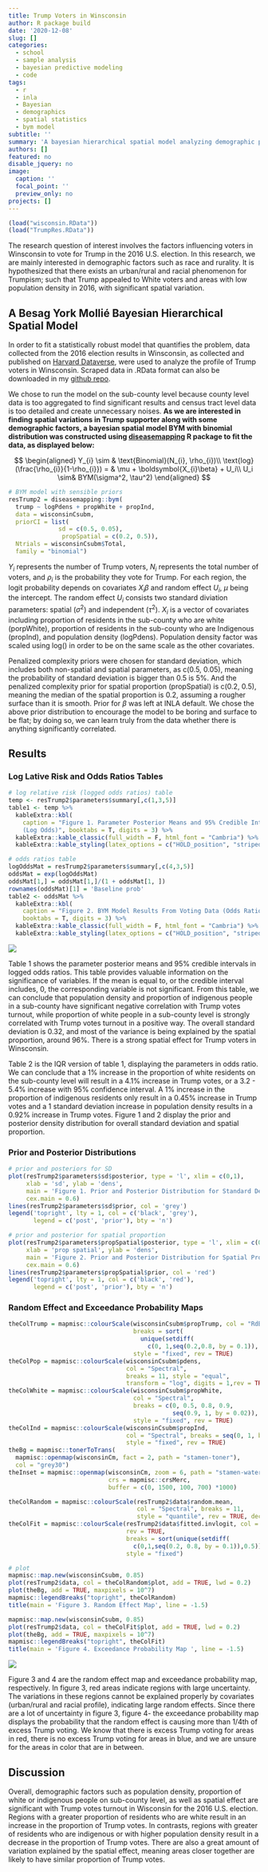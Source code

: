 ```yaml
---
title: Trump Voters in Winsconsin
author: R package build
date: '2020-12-08'
slug: []
categories:
  - school
  - sample analysis
  - bayesian predictive modeling
  - code
tags:
  - r
  - inla
  - Bayesian
  - demographics
  - spatial statistics
  - bym model
subtitle: ''
summary: 'A bayesian hierarchical spatial model analyzing demographic profile of 2016 Trump voters in Winsconsin using diseasemapping::bym in R.'
authors: []
featured: no
disable_jquery: no
image:
  caption: ''
  focal_point: ''
  preview_only: no
projects: []
---
```

```r
(load("wisconsin.RData"))
(load("TrumpRes.RData"))
```

The research question of interest involves the factors influencing voters in Winsconsin to vote for Trump in the 2016 U.S. election. In this research, we are mainly interested in demographic factors such as race and rurality.
It is hypothesized that there exists an urban/rural and racial phenomenon for Trumpism; such that Trump appealed to White voters and areas with low population density in 2016, with significant spatial variation.  

## A Besag York Mollié Bayesian Hierarchical Spatial Model  

In order to fit a statistically robust model that quantifies the problem, data collected from the 2016 election results in Winsconsin, as collected and published on [Harvard Dataverse](https://dataverse.harvard.edu), were used to analyze the profile of Trump voters in Winsconsin. Scraped data in .RData format can also be downloaded in my  [github repo](https://github.com/mamaggie/maggiema.rbind.io/blob/main/content/project/TrumpVotersWinsconsin/wisconsin.rdata).  

We chose to run the model on the sub-county level because county level data is too aggregated to find significant results and census tract level data is too detailed and create unnecessary noises.
**As we are interested in finding spatial variations in Trump supporter along with some demographic factors, a bayesian spatial model BYM with binomial distribution was constructed using [diseasemapping](http://diseasemapping.r-forge.r-project.org) R package to fit the data, as displayed below:**    

$$
\begin{aligned}
Y_{i} \sim & \text{Binomial}(N_{i}, \rho_{i})\\
\text{log}(\frac{\rho_{i}}{1-\rho_{i}}) = & \mu + \boldsymbol{X_{i}\beta} + U_i\\
U_i \sim& BYM(\sigma^2, \tau^2)
\end{aligned}
$$

```r
# BYM model with sensible priors
resTrump2 = diseasemapping::bym(
  trump ~ logPdens + propWhite + propInd,
  data = wisconsinCsubm,
  priorCI = list(
              sd = c(0.5, 0.05),
               propSpatial = c(0.2, 0.5)),
  Ntrials = wisconsinCsubm$Total,
  family = "binomial")
```


$Y_i$ represents the number of Trump voters, $N_i$ represents the total number of voters, and $\rho_i$ is the probability they vote for Trump. For each region, the logit probability depends on covariates $X_i\beta$ and random effect $U_i$, $\mu$ being the intercept. The random effect $U_i$ consists two standard diviation parameters: spatial ($\sigma^2$) and independent ($\tau^2$). $X_i$ is a vector of covariates including proportion of residents in the sub-county who are white (porpWhite), proportion of residents in the sub-county who are Indigenous (propInd), and population density (logPdens). Population density factor was scaled using log() in order to be on the same scale as the other covariates.  

Penalized complexity priors were chosen for standard deviation, which includes both non-spatial and spatial parameters, as c(0.5, 0.05), meaning the probability of standard deviation is bigger than 0.5 is 5%. And the penalized complexity prior for spatial proportion (propSpatial) is c(0.2, 0.5), meaning the median of the spatial proportion is 0.2, assuming a rougher surface than it is smooth. Prior for $\beta$ was left at INLA default. We chose the above prior distribution to encourage the model to be boring and surface to be flat; by doing so, we can learn truly from the data whether there is anything significantly correlated.  

## Results  

### Log Lative Risk and Odds Ratios Tables  

```r
# log relative risk (logged odds ratios) table
temp <- resTrump2$parameters$summary[,c(1,3,5)]
table1 <- temp %>%
  kableExtra::kbl(
    caption = "Figure 1. Parameter Posterior Means and 95% Credible Intervals
    (Log Odds)", booktabs = T, digits = 3) %>%
  kableExtra::kable_classic(full_width = F, html_font = "Cambria") %>%
  kableExtra::kable_styling(latex_options = c("HOLD_position", "striped"))

# odds ratios table
logOddsMat = resTrump2$parameters$summary[,c(4,3,5)]
oddsMat = exp(logOddsMat)
oddsMat[1,] = oddsMat[1,]/(1 + oddsMat[1, ])
rownames(oddsMat)[1] = 'Baseline prob'
table2 <- oddsMat %>%
  kableExtra::kbl(
    caption = "Figure 2. BYM Model Results From Voting Data (Odds Ratio)",
    booktabs = T, digits = 3) %>%
  kableExtra::kable_classic(full_width = F, html_font = "Cambria") %>%
  kableExtra::kable_styling(latex_options = c("HOLD_position", "striped"))
```

![](https://raw.githubusercontent.com/mamaggie/maggiema.rbind.io/main/content/project/TrumpVotersWinsconsin/tables.jpg)

Table 1 shows the parameter posterior means and 95% credible intervals in logged odds ratios. This table provides valuable information on the significance of variables. If the mean is equal to, or the credible interval includes, 0, the corresponding variable is not significant. From this table, we can conclude that population density and proportion of indigenous people in a sub-county have significant negative correlation with Trump votes turnout, while proportion of white people in a sub-county level is strongly correlated with Trump votes turnout in a positive way. The overall standard deviation is 0.32, and most of the variance is being explained by the spatial proportion, around 96%. There is a strong spatial effect for Trump voters in Winsconsin.  

Table 2 is the IQR version of table 1, displaying the parameters in odds ratio. We can conclude that a 1% increase in the proportion of white residents on the sub-county level will result in a 4.1% increase in Trump votes, or a 3.2 - 5.4% increase with 95% confidence interval. A 1% increase in the proportion of indigenous residents only result in a 0.45% increase in Trump votes and a 1 standard deviation increase in population density results in a 0.92% increase in Trump votes. Figure 1 and 2 display the prior and posterior density distribution for overall standard deviation and spatial proportion.  

### Prior and Posterior Distributions  

```r
# prior and posteriors for SD
plot(resTrump2$parameters$sd$posterior, type = 'l', xlim = c(0,1),
     xlab = 'sd', ylab = 'dens',
     main = 'Figure 1. Prior and Posterior Distribution for Standard Deviation',
     cex.main = 0.6)
lines(resTrump2$parameters$sd$prior, col = 'grey')
legend('topright', lty = 1, col = c('black', 'grey'),
       legend = c('post', 'prior'), bty = 'n')

# prior and posterior for spatial proportion
plot(resTrump2$parameters$propSpatial$posterior, type = 'l', xlim = c(0,2.5),
     xlab = 'prop spatial', ylab = 'dens',
     main = 'Figure 2. Prior and Posterior Distribution for Spatial Proportion',
     cex.main = 0.6)
lines(resTrump2$parameters$propSpatial$prior, col = 'red')
legend('topright', lty = 1, col = c('black', 'red'),
       legend = c('post', 'prior'), bty = 'n')
```


### Random Effect and Exceedance Probability Maps  

```r
theColTrump = mapmisc::colourScale(wisconsinCsubm$propTrump, col = "RdBu",
                                   breaks = sort(
                                     unique(setdiff(
                                       c(0, 1,seq(0.2,0.8, by = 0.1)), 0.5))),
                                   style = "fixed", rev = TRUE)
theColPop = mapmisc::colourScale(wisconsinCsubm$pdens,
                                 col = "Spectral",
                                 breaks = 11, style = "equal",
                                 transform = "log", digits = 1,rev = TRUE)
theColWhite = mapmisc::colourScale(wisconsinCsubm$propWhite,
                                   col = "Spectral",
                                   breaks = c(0, 0.5, 0.8, 0.9,
                                              seq(0.9, 1, by = 0.02)),
                                   style = "fixed", rev = TRUE)
theColInd = mapmisc::colourScale(wisconsinCsubm$propInd,
                                 col = "Spectral", breaks = seq(0, 1, by = 0.1),
                                 style = "fixed", rev = TRUE)
theBg = mapmisc::tonerToTrans(
  mapmisc::openmap(wisconsinCm, fact = 2, path = "stamen-toner"),
  col = "grey30")
theInset = mapmisc::openmap(wisconsinCm, zoom = 6, path = "stamen-watercolor",
                            crs = mapmisc::crsMerc,
                            buffer = c(0, 1500, 100, 700) *1000)

theColRandom = mapmisc::colourScale(resTrump2$data$random.mean,
                                    col = "Spectral", breaks = 11,
                                    style = "quantile", rev = TRUE, dec = 1)
theColFit = mapmisc::colourScale(resTrump2$data$fitted.invlogit, col = "RdBu",
                                 rev = TRUE,
                                 breaks = sort(unique(setdiff(
                                   c(0,1,seq(0.2, 0.8, by = 0.1)),0.5))),
                                 style = "fixed")

# plot
mapmisc::map.new(wisconsinCsubm, 0.85)
plot(resTrump2$data, col = theColRandom$plot, add = TRUE, lwd = 0.2)
plot(theBg, add = TRUE, maxpixels = 10^7)
mapmisc::legendBreaks("topright", theColRandom)
title(main = 'Figure 3. Random Effect Map', line = -1.5)

mapmisc::map.new(wisconsinCsubm, 0.85)
plot(resTrump2$data, col = theColFit$plot, add = TRUE, lwd = 0.2)
plot(theBg, add = TRUE, maxpixels = 10^7)
mapmisc::legendBreaks("topright", theColFit)
title(main = 'Figure 4. Exceedance Probability Map ', line = -1.5)

```

![](https://raw.githubusercontent.com/mamaggie/maggiema.rbind.io/main/content/project/TrumpVotersWinsconsin/maps.jpg)  

Figure 3 and 4 are the random effect map and exceedance probability map, respectively. In figure 3, red areas indicate regions with large uncertainty. The variations in these regions cannot be explained properly by covariates (urban/rural and racial profile), indicating large random effects. Since there are a lot of uncertainty in figure 3, figure 4- the exceedance probability map displays the probability that the random effect is causing more than 1/4th of excess Trump voting. We know that there is excess Trump voting for areas in red, there is no excess Trump voting for areas in blue, and we are unsure for the areas in color that are in between.  

## Discussion  
Overall, demographic factors such as population density, proportion of white or indigenous people on sub-county level, as well as spatial effect are significant with Trump votes turnout in Wisconsin for the 2016 U.S. election. Regions with a greater proportion of residents who are white result in an increase in the proportion of Trump votes. In contrasts, regions with greater of residents who are indigenous or with higher population density result in a decrease in the proportion of Trump votes. There are also a great amount of variation explained by the spatial effect, meaning areas closer together are likely to have similar proportion of Trump votes.  

